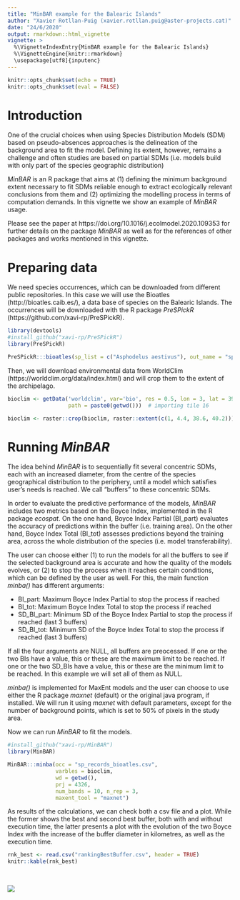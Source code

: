 ```yaml
---
title: "MinBAR example for the Balearic Islands"
author: "Xavier Rotllan-Puig (xavier.rotllan.puig@aster-projects.cat)"
date: "24/6/2020"
output: rmarkdown::html_vignette
vignette: >
  %\VignetteIndexEntry{MinBAR example for the Balearic Islands}
  %\VignetteEngine{knitr::rmarkdown}
  \usepackage[utf8]{inputenc}
---
```


```r
knitr::opts_chunk$set(echo = TRUE)
knitr::opts_chunk$set(eval = FALSE)
```

# Introduction

One of the crucial choices when using Species Distribution Models (SDM) based on pseudo-absences approaches is the delineation of the background area to fit the model. Defining its extent, however, remains a challenge and often studies are based on partial SDMs (i.e. models build with only part of the species geographic distribution)

*MinBAR* is an R package that aims at (1) defining the minimum background extent necessary to fit SDMs reliable enough to extract ecologically relevant conclusions from them and (2) optimizing the modelling process in terms of computation demands. In this vignette we show an example of *MinBAR* usage.

Please see the paper at https://doi.org/10.1016/j.ecolmodel.2020.109353 for further details on the package *MinBAR* as well as for the references of other packages and works mentioned in this vignette.


# Preparing data

We need species occurrences, which can be downloaded from different public repositories. In this case we will use the Bioatles (http://bioatles.caib.es/), a data base of species on the Balearic Islands. The occurrences will be downloaded with the R package *PreSPickR* (https://github.com/xavi-rp/PreSPickR).

```r
library(devtools)
#install_github("xavi-rp/PreSPickR")
library(PreSPickR)

PreSPickR:::bioatles(sp_list = c("Asphodelus aestivus"), out_name = "sp_records_bioatles")

```


Then, we will download environmental data from WorldClim (https://worldclim.org/data/index.html) and will crop them to the extent of the archipelago.

```r
bioclim <- getData('worldclim', var='bio', res = 0.5, lon = 3, lat = 39,
                   path = paste0(getwd()))  # importing tile 16

bioclim <- raster::crop(bioclim, raster::extent(c(1, 4.4, 38.6, 40.2)))
```


# Running *MinBAR*

The idea behind *MinBAR* is to sequentially fit several concentric SDMs, each with an increased diameter, from the centre of the species geographical distribution to the periphery, until a model which satisfies user's needs is reached. We call "buffers" to these concentric SDMs. 

In order to evaluate the predictive performance of the models, *MinBAR* includes two metrics based on the Boyce Index, implemented in the R package *ecospat*. On the one hand, Boyce Index Partial (BI_part) evaluates the accuracy of predictions within the buffer (i.e. training area). On the other hand, Boyce Index Total (BI_tot) assesses predictions beyond the training area, across the whole distribution of the species (i.e. model transferability).

The user can choose either (1) to run the models for all the buffers to see if the selected background area is accurate and how the quality of the models evolves, or (2) to stop the process when it reaches certain conditions, which can be defined by the user as well. For this, the main function *minba()* has different arguments:

* BI_part: Maximum Boyce Index Partial to stop the process if reached
* BI_tot: Maximum Boyce Index Total to stop the process if reached
* SD_BI_part: Minimum SD of the Boyce Index Partial to stop the process if reached (last 3 buffers)
* SD_BI_tot: Minimum SD of the Boyce Index Total to stop the process if reached (last 3 buffers)

If all the four arguments are NULL, all buffers are preocessed. If one or the two BIs have a value, this or these are the maximum limit to be reached. If one or the two SD_BIs have a value, this or these are the minimum limit to be reached. In this example we will set all of them as NULL.

*minba()* is implemented for MaxEnt models and the user can choose to use either the R package *maxnet* (default) or the original java program, if installed. We will run it using *maxnet* with default parameters, except for the number of background points, which is set to 50% of pixels in the study area.

Now we can run *MinBAR* to fit the models. 

```r
#install_github("xavi-rp/MinBAR")
library(MinBAR)

MinBAR:::minba(occ = "sp_records_bioatles.csv",
               varbles = bioclim,
               wd = getwd(),
               prj = 4326,
               num_bands = 10, n_rep = 3,
               maxent_tool = "maxnet")
```

As results of the calculations, we can check both a csv file and a plot. While the former shows the best and second best buffer, both with and without execution time, the latter presents a plot with the evolution of the two Boyce Index with the increase of the buffer diameter in kilometres, as well as the execution time. 

```r
rnk_best <- read.csv("rankingBestBuffer.csv", header = TRUE)
knitr::kable(rnk_best)
```
&nbsp;

![](boyce_buffer_asp_aes_part_tot.png)

